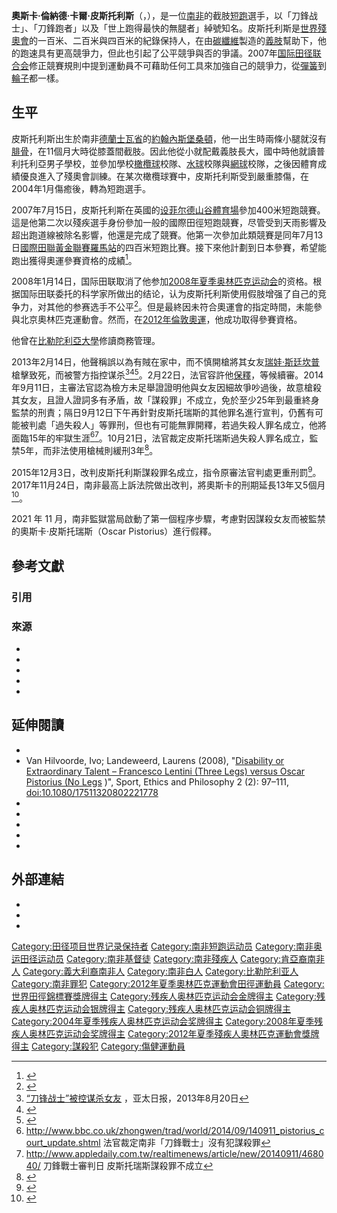 {{noteTA
|1=zh-cn:皮斯托瑞斯; zh-hant:皮斯托利斯;
}}
{{Infobox Athlete
|name           = 奧斯卡·皮斯托利斯
|image          = Oscar Pistorius-2.jpg
|imagesize      = 200px
|caption        = 2007年時的皮斯托利斯
|nickname       = 刀鋒戰士<ref>[http://www.apdnews.com/news/32297.html “刀锋战士”] {{Wayback|url=http://www.apdnews.com/news/32297.html |date=20131122050318 }}，亚太日报，2013年8月20日</ref><ref name=ww>{{citation|title=Mr. Oscar "Oz" PISTORIUS|url=http://www.whoswhosa.co.za/Pages/profilefull.aspx?IndID=5404|publisher=Who's Who of Southern Africa, 24.com|accessdate=2007-05-18|deadurl=yes|archiveurl=https://web.archive.org/web/20090427150438/http://www.whoswhosa.co.za/Pages/profilefull.aspx?IndID=5404|archivedate=2009-04-27}}.</ref>
|club           = 
|birthdate      = {{birth date and age|1986|11|22}}
|birthplace     = {{ZAF-1961}}[[德蘭士瓦省|德蘭士瓦省]][[約翰內斯堡|約翰內斯堡]][[桑頓|桑頓]]
|nationality    = {{ZAF}}
|height         = {{height|m=1.86|frac=4}} （配戴義肢）<ref name=nyt>{{citation|author=Jeré Longman|title=An amputee sprinter: Is he disabled or too-abled?|url=http://www.nytimes.com/2007/05/15/sports/othersports/15runner.html?_r=1&oref=slogin|newspaper=[[The_New_York_Times|The New York Times]]|date=2007-05-15|pages=A1 & A21|accessdate=2009-06-21|archive-date=2021-03-03|archive-url=https://web.archive.org/web/20210303055639/https://www.nytimes.com/2007/05/15/sports/othersports/15runner.html?_r=1&oref=slogin|dead-url=no}}.</ref>
|weight         = {{convert|80.5|kg|lb|abbr=on}}（2007年）<ref name=Wired>{{citation|author=Josh McHugh|title=Blade Runner|url=http://www.wired.com/wired/archive/15.03/blade.html|magazine=Wired|issue=15.03|date=March 2007|accessdate=2009-06-21|archive-date=2013-08-10|archive-url=https://web.archive.org/web/20130810234137/http://www.wired.com/wired/archive/15.03/blade.html|dead-url=no}}.</ref>
|website        = [http://www.oscarpistorius.co.za www.oscarpistorius.co.za]
|country        = {{ZAF}}
|sport          = [[跑步|跑步]]
|event          = [[短跑|短跑]]（100米、200米、400米）
|turnedpro      = 
|retired        =
|worlds         = '''2005年世界盃帕運會'''：100米 (T44) – 金牌、200米 (T44) – 金牌
|nationals      = '''2007年南非田徑錦標賽'''：400米 (T44) – 金牌
|paralympics    = '''[[2008年夏季残奥会|2008年夏季残奥会]]'''：100米 (T44) – 金牌、200米 (T44) – 金牌、400米 (T44) – 金牌<br/>
'''[[2004年夏季残奥会|2004年夏季残奥会]]'''：100米 (T44) – 銅牌、200米 (T44) – 金牌
|highestranking = '''100米'''：冠軍（2008年）<ref name="IWASF 100m 2008">{{citation|title=World wide ranking: T44 male 100 2008|url=http://athletics.iwasf.com|publisher=International Wheelchair and Amputee Sports Federation|accessdate=2008-07-19|archive-url=https://web.archive.org/web/20080715151201/http://athletics.iwasf.com/|archive-date=2008-07-15|dead-url=yes}}.</ref><br/>
'''200米'''：冠軍（2008年）<ref name="IWASF 200m 2008">{{citation|title=World wide ranking: T44 male 200 2008|url=http://athletics.iwasf.com|publisher=International Wheelchair and Amputee Sports Federation|accessdate=2008-07-19|archive-url=https://web.archive.org/web/20080715151201/http://athletics.iwasf.com/|archive-date=2008-07-15|dead-url=yes}}.</ref><br/>
'''400米'''：冠軍（2008年）<ref>{{citation|title=World wide ranking: T44 male 400 2008|url=http://athletics.iwasf.com|publisher=International Wheelchair and Amputee Sports Federation|accessdate=2008-07-19|archive-url=https://web.archive.org/web/20080715151201/http://athletics.iwasf.com/|archive-date=2008-07-15|dead-url=yes}}.</ref>
|pb             = '''100米''' (T44): 10.91秒（2007年，'''WR'''）<br/>
'''200米''' (T44)：21.58秒（2007年，'''WR'''）<br/>
'''400米''' (T44)：46.25秒（2008年）
|updated        = 2008年9月14日
}}

'''奧斯卡·倫納德·卡爾·皮斯托利斯'''（{{lang-en|Oscar Leonard Carl Pistorius}}，{{bd|1986年|11月22日|catIdx=Pistorius}}），是一位[[南非|南非]]的截肢[[短跑|短跑]]選手，以「刀鋒战士」、「刀鋒跑者」以及「世上跑得最快的無腿者」綽號知名。皮斯托利斯是[[世界殘奧會|世界殘奧會]]的一百米、二百米與四百米的紀錄保持人，在由[[碳纖維|碳纖維]]製造的[[義肢|義肢]]幫助下，他的跑速具有更高競爭力，但此也引起了公平競爭與否的爭議。2007年[[国际田径联合会|国际田径联合会]]修正競賽規則中提到運動員不可藉助任何工具來加強自己的競爭力，從[[彈簧|彈簧]]到[[輪子|輪子]]都一樣。

== 生平 ==
皮斯托利斯出生於南非[[德蘭士瓦省|德蘭士瓦省]]的[[約翰內斯堡|約翰內斯堡]][[桑頓|桑頓]]，他一出生時兩條小腿就沒有[[腓骨|腓骨]]，在11個月大時從膝蓋間截肢。因此他從小就配戴義肢長大，國中時他就讀普利托利亞男子學校，並參加學校[[橄欖球|橄欖球]]校隊、[[水球|水球]]校隊與[[網球|網球]]校隊，之後因體育成績優良進入了殘奧會訓練。在某次橄欖球賽中，皮斯托利斯受到嚴重膝傷，在2004年1月傷癒後，轉為短跑選手。

2007年7月15日，皮斯托利斯在英國的[[设菲尔德|设菲尔德]][[山谷體育場|山谷體育場]]參加400米短跑競賽。這是他第二次以殘疾選手身份參加一般的國際田徑短跑競賽，尽管受到天雨影響及超出跑道線被除名影響，他還是完成了競賽。他第一次參加此類競賽是同年7月13日[[國際田聯黃金聯賽|國際田聯黃金聯賽]][[羅馬|羅馬站]]的四百米短跑比賽。接下來他計劃到日本參賽，希望能跑出獲得奧運參賽資格的成績<ref>{{Cite web|url=http://www.news.com.au/heraldsun/story/0,21985,22085293-11088,00.html|title=Pistorius disqualified|accessdate= 2007-07-24|publisher=Herald and Weekly Times|work=}}</ref>。

2008年1月14日，国际田联取消了他参加[[2008年夏季奥林匹克运动会|2008年夏季奥林匹克运动会]]的资格。根据国际田联委托的科学家所做出的结论，认为皮斯托利斯使用假肢增强了自己的竞争力，对其他的参赛选手不公平<ref>{{cite web |url=http://www.iaaf.org/news/kind=512/newsid=42896.html#oscar+pistorius+independent+scientific+study+concludes+that+cheetah+prosthetics+offer+clear+mechanical+advantages |title=Oscar Pistorius - Independent Scientific study concludes that cheetah prosthetics offer clear mechanical advantages |accessdate=2008-01-18 |date=2008-01-14 |work=IAAF |archive-date=2012-10-30 |archive-url=https://web.archive.org/web/20121030143953/http://www.iaaf.org/news/Kind=512/newsId=42896.html#oscar+pistorius+independent+scientific+study+concludes+that+cheetah+prosthetics+offer+clear+mechanical+advantages |dead-url=no }}</ref>。但是最終因未符合奧運會的指定時間，未能參與北京奧林匹克運動會。然而，在[[2012年夏季奧林匹克運動會|2012年倫敦奧運]]，他成功取得參賽資格。

他曾在[[比勒陀利亞大學|比勒陀利亞大學]]修讀商務管理。

2013年2月14日，他聲稱誤以為有賊在家中，而不慎開槍將其女友[[瑞娃·斯廷坎普|瑞娃·斯廷坎普]]槍擊致死，而被警方指控谋杀<ref>[http://www.apdnews.com/news/21738.html “刀锋战士”被控谋杀女友] {{Wayback|url=http://www.apdnews.com/news/21738.html |date=20140306075323 }}，亚太日报，2013年8月20日</ref><ref>{{cite web |url=http://rthk.hk/rthk/news/expressnews/20130214/news_20130214_55_902206.htm |title=「 刀 鋒 跑 手 」 疑 誤 殺 女 友 |accessdate=2013-02-14 |date=2013年2月14日 |work=香港電台 |archive-date=2013-02-17 |archive-url=https://web.archive.org/web/20130217005736/http://rthk.hk/rthk/news/expressnews/20130214/news_20130214_55_902206.htm |dead-url=no }}</ref><ref>{{cite web |url=http://sports.qq.com/a/20130214/000160.htm |title=刀锋战士情人节枪杀女友 被南非警方指控谋杀 |accessdate=2013-02-14 |date=2013年2月14日 |work=腾讯网 |archive-date=2020-05-17 |archive-url=https://web.archive.org/web/20200517211022/https://sports.qq.com/a/20130214/000160.htm |dead-url=no }}</ref>。2月22日，法官容許他[[保釋|保釋]]，等候續審。2014年9月11日，主審法官{{le|托克兹尔·马西帕|Thokozile Masipa}}認為檢方未足舉證證明他與女友因細故爭吵過後，故意槍殺其女友，且證人證詞多有矛盾，故「謀殺罪」不成立，免於至少25年到最重終身監禁的刑責；隔日9月12日下午再針對皮斯托瑞斯的其他罪名進行宣判，仍舊有可能被判處「過失殺人」等罪刑，但也有可能無罪開釋，若過失殺人罪名成立，他將面臨15年的牢獄生涯<ref>http://www.bbc.co.uk/zhongwen/trad/world/2014/09/140911_pistorius_court_update.shtml {{Wayback|url=http://www.bbc.co.uk/zhongwen/trad/world/2014/09/140911_pistorius_court_update.shtml |date=20140914032319 }}  法官裁定南非「刀鋒戰士」沒有犯謀殺罪</ref><ref>http://www.appledaily.com.tw/realtimenews/article/new/20140911/468040/ {{Wayback|url=http://www.appledaily.com.tw/realtimenews/article/new/20140911/468040/ |date=20160815055853 }}  刀鋒戰士審判日 皮斯托瑞斯謀殺罪不成立</ref>。10月21日，法官裁定皮斯托瑞斯過失殺人罪名成立，監禁5年，而非法使用槍械則緩刑3年<ref>{{cite web |url=http://m.rthk.hk/news/20141021/1047495.htm |title=存档副本 |accessdate=2014-10-21 |deadurl=yes |archiveurl=https://web.archive.org/web/20141021174803/http://m.rthk.hk/news/20141021/1047495.htm |archivedate=2014-10-21 }}</ref>。

2015年12月3日，{{tsl|en|Supreme Court of Appeal of South Africa|南非最高上訴法院}}改判皮斯托利斯謀殺罪名成立，指令原審法官判處更重刑罰<ref>{{cite news|url=http://www.theguardian.com/world/2015/dec/03/oscar-pistorius-conviction-reeva-steenkamp-upgraded-murder|title=Oscar Pistorius conviction in death of Reeva Steenkamp upgraded to murder|work=The Guardian|author=Simon Allison|date=2015-12-03|accessdate=2015-12-03|archive-date=2021-01-03|archive-url=https://web.archive.org/web/20210103024452/https://www.theguardian.com/world/2015/dec/03/oscar-pistorius-conviction-reeva-steenkamp-upgraded-murder|dead-url=no}}</ref>。2017年11月24日，南非最高上訴法院做出改判，將奧斯卡的刑期延長13年又5個月<ref>{{cite news|url=https://www.theguardian.com/world/2017/nov/24/oscar-pistorius-prison-sentence-doubled-south-african-court-reeva-steenkamp|title=South African court doubles Oscar Pistorius's prison sentence|work=The Guardian|author=Jamie Grierson|date=2017-11-24|accessdate=2019-06-20|archive-date=2021-01-17|archive-url=https://web.archive.org/web/20210117210946/https://www.theguardian.com/world/2017/nov/24/oscar-pistorius-prison-sentence-doubled-south-african-court-reeva-steenkamp|dead-url=no}}</ref>。

2021 年 11 月，南非監獄當局啟動了第一個程序步驟，考慮對因謀殺女友而被監禁的奧斯卡·皮斯托瑞斯（Oscar Pistorius）進行假釋。

== 參考文獻 ==
=== 引用 ===
{{Reflist|2}}

=== 來源 ===
* {{Citation |last=Davies |first=Gareth A. [interviewer] |title=My sport: Oscar Pistorius |url=https://www.telegraph.co.uk/sport/mysport/2312850/My-Sport-Oscar-Pistorius.html |newspaper=[[The_Daily_Telegraph|The Daily Telegraph]] |location=London |date=23 May 2007 |accessdate=2020-01-03 |archive-date=2021-01-18 |archive-url=https://web.archive.org/web/20210118061627/https://www.telegraph.co.uk/sport/mysport/2312850/My-Sport-Oscar-Pistorius.html |dead-url=no }}
* {{Citation |last=Knight |first=Tom |title=Pistorius is no novelty sprinter |url=https://www.telegraph.co.uk/sport/othersports/athletics/2316794/Pistorius-is-no-novelty-sprinter.html |newspaper=The Daily Telegraph |location=London |date=11 July 2007 |page=S12 |accessdate=2020-01-03 |archive-date=2020-05-17 |archive-url=https://web.archive.org/web/20200517211051/https://www.telegraph.co.uk/sport/othersports/athletics/2316794/Pistorius-is-no-novelty-sprinter.html |dead-url=no }}
* {{Citation |title=Mr. Oscar "Oz" PISTORIUS |newspaper=Who's Who of Southern Africa |url=http://www.whoswhosa.co.za/Pages/profilefull.aspx?IndID=5404 |archiveurl=https://web.archive.org/web/20090427150438/http://www.whoswhosa.co.za/Pages/profilefull.aspx?IndID=5404 |archivedate=2009-04-27 |publisher=24.com |accessdate=18 May 2007 |dead-url=no }}
* {{Citation |title=Oscar Pistorius |url=http://www.ossur.com/?PageID=3364 |publisher=[[Össur|Össur]] |accessdate=22 March 2008 |archive-date=2009-01-23 |archive-url=https://web.archive.org/web/20090123190812/http://www.ossur.com/?PageID=3364 |dead-url=yes }}
* {{Citation |title=Oscar Pistorius competitive highlights |url=http://www.ossur.com/?PageID=3364#Highlights |publisher=Össur |accessdate=8 March 2008 |archive-date=2009-01-23 |archive-url=https://web.archive.org/web/20090123190812/http://www.ossur.com/?PageID=3364#Highlights |dead-url=yes }}

== 延伸閱讀 ==
* {{Citation |last=Wild |first=Sarah J. |title=On Equal Footing: Does Accommodating Athletes with Disabilities Destroy the Competitive Playing Field or Level It? |url=http://digitalcommons.pepperdine.edu/cgi/viewcontent.cgi?article=1059&context=plr |format=PDF |archiveurl=https://web.archive.org/web/20130511002158/http://digitalcommons.pepperdine.edu/cgi/viewcontent.cgi?article=1059&context=plr |archivedate=2013-05-11 |journal=[[Pepperdine_Law_Review|Pepperdine Law Review]] |year=2010 |volume=4 |pages=1347–1391 |accessdate=2020-01-03 |dead-url=no }}
* Van Hilvoorde, Ivo; Landeweerd, Laurens (2008), "[https://www.researchgate.net/publication/232949081_Disability_or_Extraordinary_TalentFrancesco_Lentini_%28Three_Legs%29_Versus_Oscar_Pistorius_%28No_Legs%29 Disability or Extraordinary Talent – Francesco Lentini (Three Legs) versus Oscar Pistorius (No Legs] {{Wayback|url=https://www.researchgate.net/publication/232949081_Disability_or_Extraordinary_TalentFrancesco_Lentini_%28Three_Legs%29_Versus_Oscar_Pistorius_%28No_Legs%29 |date=20150418020043 }})", Sport, Ethics and Philosophy 2 (2): 97–111, doi:10.1080/17511320802221778
* {{Citation |last=Curran |first=Sarah A. |last2=Hirons |first2=Richard |title=Preparing our Paralympians: Research and Development at Össur, UK |journal=Prosthetics and Orthotics International |date=September 2012 |volume=36 |issue=3 |pages=366–369 |doi=10.1177/0309364612453256}}
* {{Citation |last=Mitten |first=Matthew J. |title=A Review of Post-''PGA Tour, Inc. v. Martin'' Legal Developments Regarding the Participation Rights of Disabled Athletes |url=http://scholarship.law.marquette.edu/cgi/viewcontent.cgi?article=1368&context=facpub |format=PDF |archiveurl=https://web.archive.org/web/20120912190825/http://scholarship.law.marquette.edu/cgi/viewcontent.cgi?article=1368&context=facpub |archivedate=2012-09-12 |journal=Journal of Intercollegiate Sport |year=2011 |volume=4 |pages=101–106 |accessdate=2020-01-03 |dead-url=no }}
* {{Citation |last=Callaway |first=Ewen |title=Technology: Beyond the Body |journal=[[Nature_(journal)|Nature]] |date=9 August 2012 |volume=488 |pages=154–155 |doi=10.1038/488154a}}
* {{Citation |last=Sandberg |first=Anders |title=The New Blade Runner |journal=[[New_Scientist|New Scientist]] |date=11 August 2012 |volume=215 |issue=2877 |pages=26–27 |doi=10.1016/S0262-4079(12)62066-1}}
* {{Citation |last=Pistorius |first=Oscar |last2=Servadio-Kenan |first2=Rebecca, transl. |title=Blade Runner |location=London |publisher=[[Virgin_Books|Virgin Books]] |year=2009 |isbn=978-0-7535-1939-4}}

== 外部連結 ==
{{Commons category|Oscar Pistorius}}
* {{Official website|http://www.oscarpistorius.com/}}  <!-- maybe {{deadlink|date= June 2015}} site is dysfunctional, ALL front page links are dead -- whois owner maybe same as [[Bodo_Sieber|Bodo Sieber]] -->
* {{IAAF name|233200}}
* {{IOC profile|oscar-pistorius}}
{{Laureus World Sportsperson of the Year with a Disability}}
{{Authority control}}

{{DEFAULTSORT:Pistorius, Oscar}}
[[Category:田径项目世界记录保持者|Category:田径项目世界记录保持者]]
[[Category:南非短跑运动员|Category:南非短跑运动员]]
[[Category:南非奥运田径运动员|Category:南非奥运田径运动员]]
[[Category:南非基督徒|Category:南非基督徒]]
[[Category:南非殘疾人|Category:南非殘疾人]]
[[Category:肯亞裔南非人|Category:肯亞裔南非人]]
[[Category:義大利裔南非人|Category:義大利裔南非人]]
[[Category:南非白人|Category:南非白人]]
[[Category:比勒陀利亚人|Category:比勒陀利亚人]]
[[Category:南非罪犯|Category:南非罪犯]]
[[Category:2012年夏季奧林匹克運動會田徑運動員|Category:2012年夏季奧林匹克運動會田徑運動員]]
[[Category:世界田徑錦標賽獎牌得主|Category:世界田徑錦標賽獎牌得主]]
[[Category:残疾人奥林匹克运动会金牌得主|Category:残疾人奥林匹克运动会金牌得主]]
[[Category:残疾人奥林匹克运动会银牌得主|Category:残疾人奥林匹克运动会银牌得主]]
[[Category:残疾人奥林匹克运动会铜牌得主|Category:残疾人奥林匹克运动会铜牌得主]]
[[Category:2004年夏季残疾人奥林匹克运动会奖牌得主|Category:2004年夏季残疾人奥林匹克运动会奖牌得主]]
[[Category:2008年夏季残疾人奥林匹克运动会奖牌得主|Category:2008年夏季残疾人奥林匹克运动会奖牌得主]]
[[Category:2012年夏季殘疾人奧林匹克運動會獎牌得主|Category:2012年夏季殘疾人奧林匹克運動會獎牌得主]]
[[Category:謀殺犯|Category:謀殺犯]]
[[Category:傷健運動員|Category:傷健運動員]]